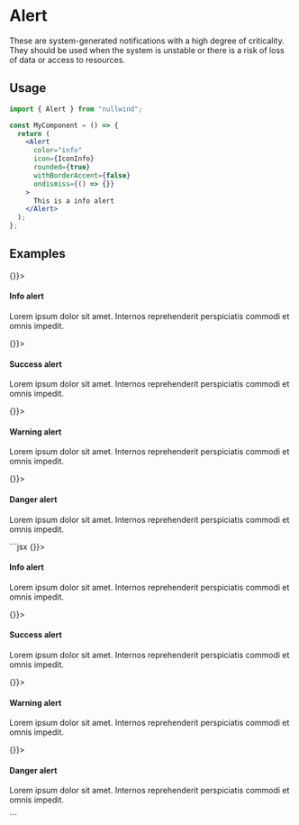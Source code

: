 
<Meta
  title="Alert"
  description="These are system-generated notifications with a high degree of criticality. They should be used when the system is unstable or there is a risk of loss of data or access to resources."
/>

# Alert

These are system-generated notifications with a high degree of criticality. They should be used when the system is unstable or there is a risk of loss of data or access to resources.

## Usage

```jsx
import { Alert } from "nullwind";

const MyComponent = () => {
  return (
    <Alert
      color="info"
      icon={IconInfo}
      rounded={true}
      withBorderAccent={false}
      ondismiss={() => {}}
    >
      This is a info alert
    </Alert>
  );
};
```

## Examples

<Playground>
  <Playground.Preview>
    <div class="flex flex-wrap gap-5 justify-center items-center">
      <Alert color="info" icon={IconInfo} ondismiss={() => {}}>
        <h4 class="font-bold">Info alert</h4>
        <div class="mt-1">
          <p>
            Lorem ipsum dolor sit amet. Internos reprehenderit perspiciatis commodi et omnis
            impedit.
          </p>
        </div>
      </Alert>
      <Alert color="success" icon={IconCheck} ondismiss={() => {}}>
        <h4 class="font-bold">Success alert</h4>
        <div class="mt-1">
          <p>
            Lorem ipsum dolor sit amet. Internos reprehenderit perspiciatis commodi et omnis
            impedit.
          </p>
        </div>
      </Alert>
      <Alert color="warning" icon={IconAlertTriangle} ondismiss={() => {}}>
        <h4 class="font-bold">Warning alert</h4>
        <div class="mt-1">
          <p>
            Lorem ipsum dolor sit amet. Internos reprehenderit perspiciatis commodi et omnis
            impedit.
          </p>
        </div>
      </Alert>
      <Alert color="danger" icon={IconX} ondismiss={() => {}}>
        <h4 class="font-bold">Danger alert</h4>
        <div class="mt-1">
          <p>
            Lorem ipsum dolor sit amet. Internos reprehenderit perspiciatis commodi et omnis
            impedit.
          </p>
        </div>
      </Alert>
    </div>
  </Playground.Preview>
  <Playground.Code>
    ```jsx
    <Alert color="info" icon={IconInfo} ondismiss={() => {}}>
      <h4 class="font-bold">Info alert</h4>
      <div class="mt-1">
        <p>
          Lorem ipsum dolor sit amet. Internos reprehenderit perspiciatis commodi et omnis impedit.
        </p>
      </div>
    </Alert>
    <Alert color="success" icon={IconCheck} ondismiss={() => {}}>
      <h4 class="font-bold">Success alert</h4>
      <div class="mt-1">
        <p>
          Lorem ipsum dolor sit amet. Internos reprehenderit perspiciatis commodi et omnis impedit.
        </p>
      </div>
    </Alert>
    <Alert color="warning" icon={IconAlertTriangle} ondismiss={() => {}}>
      <h4 class="font-bold">Warning alert</h4>
      <div class="mt-1">
        <p>
          Lorem ipsum dolor sit amet. Internos reprehenderit perspiciatis commodi et omnis impedit.
        </p>
      </div>
    </Alert>
    <Alert color="danger" icon={IconX} ondismiss={() => {}}>
      <h4 class="font-bold">Danger alert</h4>
      <div class="mt-1">
        <p>
          Lorem ipsum dolor sit amet. Internos reprehenderit perspiciatis commodi et omnis impedit.
        </p>
      </div>
    </Alert>
    ```
  </Playground.Code>
</Playground>
